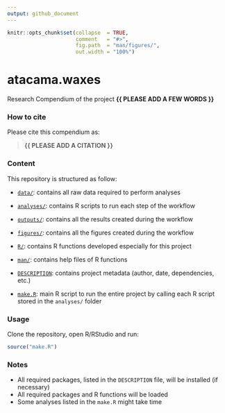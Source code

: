 ```yaml
---
output: github_document
---
```


<!-- README.md is generated from README.Rmd. Please edit that file -->


```r
knitr::opts_chunk$set(collapse  = TRUE,
                      comment   = "#>",
                      fig.path  = "man/figures/",
                      out.width = "100%")
```



# atacama.waxes


<!-- badges: start -->
<!-- badges: end -->


Research Compendium of the project **{{ PLEASE ADD A FEW WORDS }}**



### How to cite

Please cite this compendium as: 

> **{{ PLEASE ADD A CITATION }}**



### Content

This repository is structured as follow:

- [`data/`](https://github.com/mat1506/atacama.waxes/tree/master/data):
contains all raw data required to perform analyses

- [`analyses/`](https://github.com/mat1506/atacama.waxes/tree/master/analyses/):
contains R scripts to run each step of the workflow

- [`outputs/`](https://github.com/mat1506/atacama.waxes/tree/master/outputs):
contains all the results created during the workflow

- [`figures/`](https://github.com/mat1506/atacama.waxes/tree/master/figures):
contains all the figures created during the workflow

- [`R/`](https://github.com/mat1506/atacama.waxes/tree/master/R):
contains R functions developed especially for this project

- [`man/`](https://github.com/mat1506/atacama.waxes/tree/master/man):
contains help files of R functions

- [`DESCRIPTION`](https://github.com/mat1506/atacama.waxes/tree/master/DESCRIPTION):
contains project metadata (author, date, dependencies, etc.)

- [`make.R`](https://github.com/mat1506/atacama.waxes/tree/master/make.R):
main R script to run the entire project by calling each R script stored in the `analyses/` folder



### Usage

Clone the repository, open R/RStudio and run:

```r
source("make.R")
```



### Notes

- All required packages, listed in the `DESCRIPTION` file, will be installed (if necessary)
- All required packages and R functions will be loaded
- Some analyses listed in the `make.R` might take time
